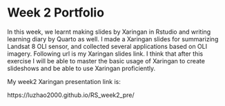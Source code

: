 # Week 2 Portfolio {.unnumbered}

In this week, we learnt making slides by Xaringan in Rstudio and writing learning diary by Quarto as well. I made a Xaringan slides for summarizing Landsat 8 OLI sensor, and collected several applications based on OLI imagery. Following url is my Xaringan slides link. I think that after this exercise I will be able to master the basic usage of Xaringan to create slideshows and be able to use Xaringan proficiently.

My week2 Xaringan presentation link is:

https://luzhao2000.github.io/RS_week2_pre/
